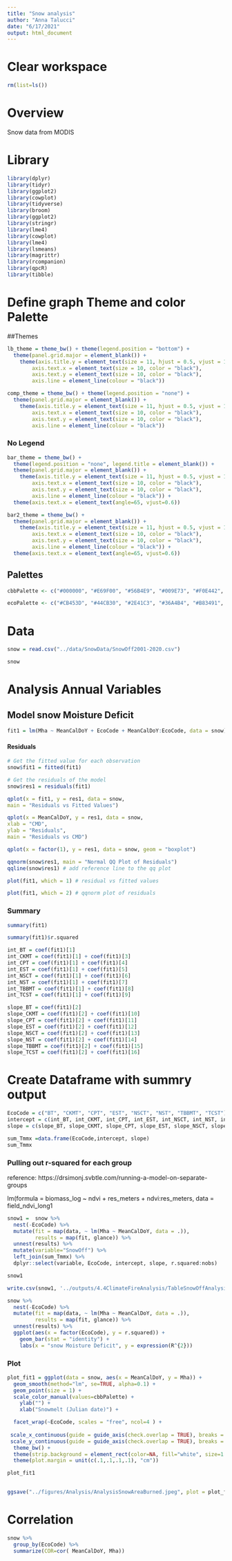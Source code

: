 ```yaml
---
title: "Snow analysis"
author: "Anna Talucci"
date: "6/17/2021"
output: html_document
---
```



# Clear workspace

```r
rm(list=ls()) 
```


# Overview
Snow data from MODIS

# Library
```r

library(dplyr)
library(tidyr)
library(ggplot2)
library(cowplot)
library(tidyverse)
library(broom)
library(ggplot2)
library(stringr)
library(lme4)
library(cowplot)
library(lme4)
library(lsmeans)
library(magrittr)
library(rcompanion)
library(qpcR)
library(tibble)
```

# Define graph Theme and color Palette 

##Themes
```r
lb_theme = theme_bw() + theme(legend.position = "bottom") +  
  theme(panel.grid.major = element_blank()) +
    theme(axis.title.y = element_text(size = 11, hjust = 0.5, vjust = 1.1),
        axis.text.x = element_text(size = 10, color = "black"),
        axis.text.y = element_text(size = 10, color = "black"),
        axis.line = element_line(colour = "black"))
```

```r
comp_theme = theme_bw() + theme(legend.position = "none") +  
  theme(panel.grid.major = element_blank()) +
    theme(axis.title.y = element_text(size = 11, hjust = 0.5, vjust = 1.1),
        axis.text.x = element_text(size = 10, color = "black"),
        axis.text.y = element_text(size = 10, color = "black"),
        axis.line = element_line(colour = "black"))
```

### No Legend
```r
bar_theme = theme_bw() + 
  theme(legend.position = "none", legend.title = element_blank()) +
  theme(panel.grid.major = element_blank()) +
    theme(axis.title.y = element_text(size = 11, hjust = 0.5, vjust = 1.1),
        axis.text.x = element_text(size = 10, color = "black"),
        axis.text.y = element_text(size = 10, color = "black"),
        axis.line = element_line(colour = "black")) +
  theme(axis.text.x = element_text(angle=65, vjust=0.6)) 
```

```r
bar2_theme = theme_bw() + 
  theme(panel.grid.major = element_blank()) +
    theme(axis.title.y = element_text(size = 11, hjust = 0.5, vjust = 1.1),
        axis.text.x = element_text(size = 10, color = "black"),
        axis.text.y = element_text(size = 10, color = "black"),
        axis.line = element_line(colour = "black")) +
  theme(axis.text.x = element_text(angle=65, vjust=0.6)) 
```


## Palettes
```r
cbbPalette <- c("#000000", "#E69F00", "#56B4E9", "#009E73", "#F0E442", "#0072B2", "#D55E00", "#CC79A7")
```

```r
ecoPalette <- c("#CB453D", "#44CB30", "#2E41C3", "#36A4B4", "#B83491", "#B09C32", "#AE3D5F", "#2DC086", "#3261A1")
```




# Data 


```r
snow = read.csv("../data/SnowData/SnowOff2001-2020.csv") 
```

```r
snow
```

# Analysis  Annual Variables
## Model snow Moisture Deficit
```r
fit1 = lm(Mha ~ MeanCalDoY + EcoCode + MeanCalDoY:EcoCode, data = snow)
```
#### Residuals


```r
# Get the fitted value for each observation
snow$fit1 = fitted(fit1)
```

```r
# Get the residuals of the model
snow$res1 = residuals(fit1)
```

```r
qplot(x = fit1, y = res1, data = snow,
main = "Residuals vs Fitted Values")
```

```r
qplot(x = MeanCalDoY, y = res1, data = snow,
xlab = "CMD",
ylab = "Residuals",
main = "Residuals vs CMD")
```
```r
qplot(x = factor(1), y = res1, data = snow, geom = "boxplot")
```

```r
qqnorm(snow$res1, main = "Normal QQ Plot of Residuals")
qqline(snow$res1) # add reference line to the qq plot
```

```r
plot(fit1, which = 1) # residual vs fitted values
```

```r
plot(fit1, which = 2) # qqnorm plot of residuals
```

### Summary
```r
summary(fit1)
```
```r
summary(fit1)$r.squared 
```
```r
int_BT = coef(fit1)[1]
int_CKMT = coef(fit1)[1] + coef(fit1)[3]
int_CPT = coef(fit1)[1] + coef(fit1)[4]
int_EST = coef(fit1)[1] + coef(fit1)[5]
int_NSCT = coef(fit1)[1] + coef(fit1)[6]
int_NST = coef(fit1)[1] + coef(fit1)[7]
int_TBBMT = coef(fit1)[1] + coef(fit1)[8]
int_TCST = coef(fit1)[1] + coef(fit1)[9]

slope_BT = coef(fit1)[2]
slope_CKMT = coef(fit1)[2] + coef(fit1)[10]
slope_CPT = coef(fit1)[2] + coef(fit1)[11]
slope_EST = coef(fit1)[2] + coef(fit1)[12]
slope_NSCT = coef(fit1)[2] + coef(fit1)[13]
slope_NST = coef(fit1)[2] + coef(fit1)[14]
slope_TBBMT = coef(fit1)[2] + coef(fit1)[15]
slope_TCST = coef(fit1)[2] + coef(fit1)[16]

```

# Create Dataframe with summry output

```r
EcoCode = c("BT", "CKMT", "CPT", "EST", "NSCT", "NST", "TBBMT", "TCST")
intercept = c(int_BT, int_CKMT, int_CPT, int_EST, int_NSCT, int_NST, int_TBBMT, int_TCST)
slope = c(slope_BT, slope_CKMT, slope_CPT, slope_EST, slope_NSCT, slope_NST, slope_TBBMT, slope_TCST)

sum_Tmmx =data.frame(EcoCode,intercept, slope)
sum_Tmmx
```

### Pulling out r-squared for each group
reference: https://drsimonj.svbtle.com/running-a-model-on-separate-groups

lm(formula = biomass_log ~ ndvi + res_meters + ndvi:res_meters, 
    data = field_ndvi_long1
```r
snow1 =  snow %>% 
  nest(-EcoCode) %>% 
  mutate(fit = map(data, ~ lm(Mha ~ MeanCalDoY, data = .)),
         results = map(fit, glance)) %>% 
  unnest(results) %>%
  mutate(variable="SnowOff") %>%
  left_join(sum_Tmmx) %>%
  dplyr::select(variable, EcoCode, intercept, slope, r.squared:nobs)

snow1
```

```r
write.csv(snow1, '../outputs/4.4ClimateFireAnalysis/TableSnowOffAnalysis.csv',  row.names = FALSE)
```

```r
snow %>% 
  nest(-EcoCode) %>% 
  mutate(fit = map(data, ~ lm(Mha ~ MeanCalDoY, data = .)),
         results = map(fit, glance)) %>% 
  unnest(results) %>% 
  ggplot(aes(x = factor(EcoCode), y = r.squared)) +
    geom_bar(stat = "identity") +
    labs(x = "snow Moisture Deficit", y = expression(R^{2}))
```


### Plot

```r
plot_fit1 = ggplot(data = snow, aes(x = MeanCalDoY, y = Mha)) + 
  geom_smooth(method="lm", se=TRUE, alpha=0.1) +
  geom_point(size = 1) +
  scale_color_manual(values=cbbPalette) +
    ylab("") +
    xlab("Snowmelt (Julian date)") +

  facet_wrap(~EcoCode, scales = "free", ncol=4 ) +
  
 scale_x_continuous(guide = guide_axis(check.overlap = TRUE), breaks = scales::pretty_breaks(n=3))+
 scale_y_continuous(guide = guide_axis(check.overlap = TRUE), breaks = scales::pretty_breaks(n=2))+
  theme_bw() +
  theme(strip.background = element_rect(color=NA, fill="white", size=1.5, linetype="solid")) +
  theme(plot.margin = unit(c(.1,.1,.1,.1), "cm"))

plot_fit1
  
```

```r
ggsave("../figures/Analysis/AnalysisSnowAreaBurned.jpeg", plot = plot_fit1, width = 6, height = 2.3, units = c("in"), dpi=600 )
```

# Correlation
```r
snow %>%
  group_by(EcoCode) %>%
  summarize(COR=cor( MeanCalDoY, Mha))

```